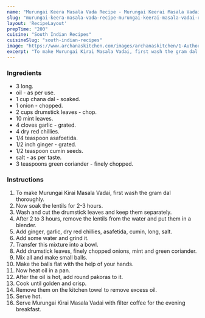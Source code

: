 ---
name: "Murungai Keera Masala Vada Recipe - Murungai Keerai Masala Vadai Recipe"
slug: "murungai-keera-masala-vada-recipe-murungai-keerai-masala-vadai-recipe"
layout: 'RecipeLayout'
prepTime: "200"
cuisine: "South Indian Recipes"
cuisineSlug: "south-indian-recipes"
image: "https://www.archanaskitchen.com/images/archanaskitchen/1-Author/swathynandhini/keerai_masal_vadai_recipe.jpg"
excerpt: "To make Murungai Kirai Masala Vadai, first wash the gram dal thoroughly"
---

### Ingredients

-  3 long.
-  oil - as per use.
- 1 cup chana dal - soaked.
-  1 onion - chopped.
-  2 cups drumstick leaves - chop.
-  10 mint leaves.
-  4 cloves garlic - grated.
-  4 dry red chillies.
-  1/4 teaspoon asafoetida.
-  1/2 inch ginger - grated.
-  1/2 teaspoon cumin seeds.
-  salt - as per taste.
-  3 teaspoons green coriander - finely chopped.

### Instructions

1. To make Murungai Kirai Masala Vadai, first wash the gram dal thoroughly.
1. Now soak the lentils for 2-3 hours.
1. Wash and cut the drumstick leaves and keep them separately.
1. After 2 to 3 hours, remove the lentils from the water and put them in a blender.
1. Add ginger, garlic, dry red chillies, asafetida, cumin, long, salt.
1. Add some water and grind it.
1. Transfer this mixture into a bowl.
1. Add drumstick leaves, finely chopped onions, mint and green coriander.
1. Mix all and make small balls.
1. Make the balls flat with the help of your hands.
1. Now heat oil in a pan.
1. After the oil is hot, add round pakoras to it.
1. Cook until golden and crisp.
1. Remove them on the kitchen towel to remove excess oil.
1. Serve hot.
1. Serve Murungai Kirai Masala Vadai with filter coffee for the evening breakfast.
